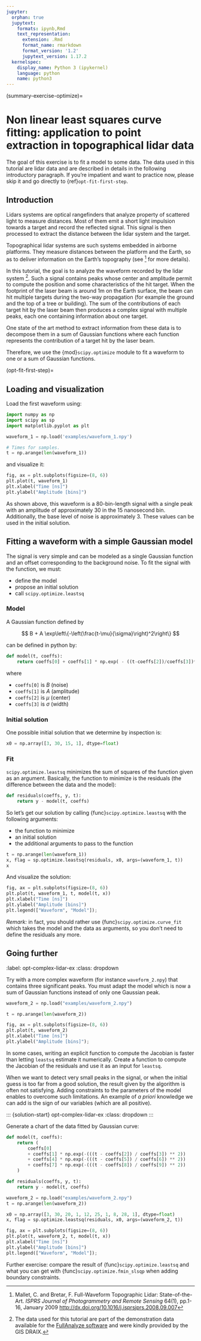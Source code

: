 ```yaml
---
jupyter:
  orphan: true
  jupytext:
    formats: ipynb,Rmd
    text_representation:
      extension: .Rmd
      format_name: rmarkdown
      format_version: '1.2'
      jupytext_version: 1.17.2
  kernelspec:
    display_name: Python 3 (ipykernel)
    language: python
    name: python3
---
```


(summary-exercise-optimize)=

# Non linear least squares curve fitting: application to point extraction in topographical lidar data

The goal of this exercise is to fit a model to some data. The data used in this tutorial are lidar data and are described in details in the following introductory paragraph. If you're impatient and want to practice now, please skip it and go directly to {ref}`opt-fit-first-step`.

## Introduction

Lidars systems are optical rangefinders that analyze property of scattered
light to measure distances. Most of them emit a short light impulsion towards
a target and record the reflected signal. This signal is then processed to
extract the distance between the lidar system and the target.

Topographical lidar systems are such systems embedded in airborne platforms.
They measure distances between the platform and the Earth, so as to deliver
information on the Earth's topography (see [^mallet] for more details).

[^mallet]: Mallet, C. and Bretar, F. Full-Waveform Topographic Lidar:
  State-of-the-Art. *ISPRS Journal of Photogrammetry and Remote Sensing*
  64(1), pp.1-16, January 2009
  <http://dx.doi.org/10.1016/j.isprsjprs.2008.09.007>

In this tutorial, the goal is to analyze the waveform recorded by the lidar
system [^data]. Such a signal contains peaks whose center and amplitude permit
to compute the position and some characteristics of the hit target. When the
footprint of the laser beam is around 1m on the Earth surface, the beam can
hit multiple targets during the two-way propagation (for example the ground
and the top of a tree or building). The sum of the contributions of each
target hit by the laser beam then produces a complex signal with multiple
peaks, each one containing information about one target.

One state of the art method to extract information from these data is to
decompose them in a sum of Gaussian functions where each function represents
the contribution of a target hit by the laser beam.

Therefore, we use the {mod}`scipy.optimize` module to fit a waveform to one or
a sum of Gaussian functions.

(opt-fit-first-step)=

## Loading and visualization

Load the first waveform using:

```python
import numpy as np
import scipy as sp
import matplotlib.pyplot as plt
```

```python
waveform_1 = np.load('examples/waveform_1.npy')

# Times for samples.
t = np.arange(len(waveform_1))
```

and visualize it:

```python
fig, ax = plt.subplots(figsize=(8, 6))
plt.plot(t, waveform_1)
plt.xlabel("Time [ns]")
plt.ylabel("Amplitude [bins]")
```

As shown above, this waveform is a 80-bin-length signal with a single peak
with an amplitude of approximately 30 in the 15 nanosecond bin. Additionally,
the base level of noise is approximately 3. These values can be used in the
initial solution.


## Fitting a waveform with a simple Gaussian model

The signal is very simple and can be modeled as a single Gaussian function and
an offset corresponding to the background noise. To fit the signal with the
function, we must:

- define the model
- propose an initial solution
- call `scipy.optimize.leastsq`

### Model

A Gaussian function defined by

$$
B + A \exp\left\{-\left(\frac{t-\mu}{\sigma}\right)^2\right\}
$$

can be defined in python by:

```python
def model(t, coeffs):
    return coeffs[0] + coeffs[1] * np.exp( - ((t-coeffs[2])/coeffs[3])**2 )
```

where

- `coeffs[0]` is $B$ (noise)
- `coeffs[1]` is $A$ (amplitude)
- `coeffs[2]` is $\mu$ (center)
- `coeffs[3]` is $\sigma$ (width)

### Initial solution

One possible initial solution that we determine by inspection is:

```python
x0 = np.array([3, 30, 15, 1], dtype=float)
```

### Fit

`scipy.optimize.leastsq` minimizes the sum of squares of the function given as
an argument. Basically, the function to minimize is the residuals (the
difference between the data and the model):

```python
def residuals(coeffs, y, t):
    return y - model(t, coeffs)
```

So let's get our solution by calling {func}`scipy.optimize.leastsq` with the
following arguments:

- the function to minimize
- an initial solution
- the additional arguments to pass to the function

```python
t = np.arange(len(waveform_1))
x, flag = sp.optimize.leastsq(residuals, x0, args=(waveform_1, t))
x
```

And visualize the solution:

```python
fig, ax = plt.subplots(figsize=(8, 6))
plt.plot(t, waveform_1, t, model(t, x))
plt.xlabel("Time [ns]")
plt.ylabel("Amplitude [bins]")
plt.legend(["Waveform", "Model"]);
```

*Remark:* in fact, you should rather use {func}`scipy.optimize.curve_fit`
which takes the model and the data as arguments, so you don't need to define
the residuals any more.


## Going further

::: {exercise-start}
:label: opt-complex-lidar-ex
:class: dropdown
:::

Try with a more complex waveform (for instance `waveform_2.npy`) that contains
three significant peaks. You must adapt the model which is now a sum of
Gaussian functions instead of only one Gaussian peak.

```python
waveform_2 = np.load("examples/waveform_2.npy")

t = np.arange(len(waveform_2))

fig, ax = plt.subplots(figsize=(8, 6))
plt.plot(t, waveform_2)
plt.xlabel("Time [ns]")
plt.ylabel("Amplitude [bins]");
```

In some cases, writing an explicit function to compute the Jacobian is faster
than letting `leastsq` estimate it numerically. Create a function to compute
the Jacobian of the residuals and use it as an input for `leastsq`.

When we want to detect very small peaks in the signal, or when the initial
guess is too far from a good solution, the result given by the algorithm is
often not satisfying. Adding constraints to the parameters of the model
enables to overcome such limitations. An example of *a priori* knowledge we can
add is the sign of our variables (which are all positive).

::: {exercise-end}
:::

::: {solution-start} opt-complex-lidar-ex
:class: dropdown
:::

Generate a chart of the data fitted by Gaussian curve:

```python
def model(t, coeffs):
    return (
        coeffs[0]
        + coeffs[1] * np.exp(-(((t - coeffs[2]) / coeffs[3]) ** 2))
        + coeffs[4] * np.exp(-(((t - coeffs[5]) / coeffs[6]) ** 2))
        + coeffs[7] * np.exp(-(((t - coeffs[8]) / coeffs[9]) ** 2))
    )
```

```python
def residuals(coeffs, y, t):
    return y - model(t, coeffs)
```

```python
waveform_2 = np.load("examples/waveform_2.npy")
t = np.arange(len(waveform_2))
```

```python
x0 = np.array([3, 30, 20, 1, 12, 25, 1, 8, 28, 1], dtype=float)
x, flag = sp.optimize.leastsq(residuals, x0, args=(waveform_2, t))
```

```python
fig, ax = plt.subplots(figsize=(8, 6))
plt.plot(t, waveform_2, t, model(t, x))
plt.xlabel("Time [ns]")
plt.ylabel("Amplitude [bins]")
plt.legend(["Waveform", "Model"]);
```

::: {solution-end}
:::

Further exercise: compare the result of {func}`scipy.optimize.leastsq` and
what you can get with {func}`scipy.optimize.fmin_slsqp` when adding boundary
constraints.

[^data]: The data used for this tutorial are part of the demonstration data
  available for the [FullAnalyze
  software](https://fullanalyze.sourceforge.net) and were kindly provided by
  the GIS DRAIX.
